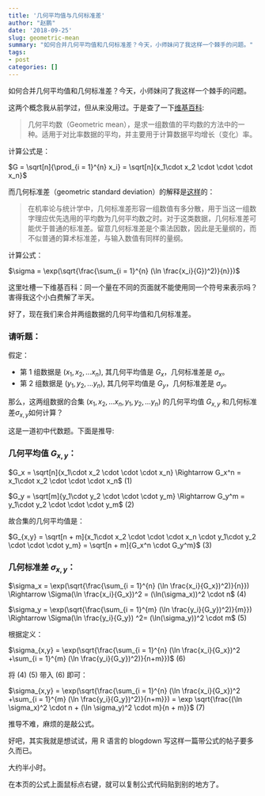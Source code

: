 ```yaml
---
title: '几何平均值与几何标准差'
author: "赵鹏"
date: '2018-09-25'
slug: geometric-mean
summary: "如何合并几何平均值和几何标准差？今天，小师妹问了我这样一个棘手的问题。"
tags:
- post
categories: []
---
```


如何合并几何平均值和几何标准差？今天，小师妹问了我这样一个棘手的问题。

这两个概念我从前学过，但从来没用过。于是查了一下[维基百科](https://zh.wikipedia.org/wiki/%E5%87%A0%E4%BD%95%E5%B9%B3%E5%9D%87%E6%95%B0):

> 几何平均数（Geometric mean），是求一组数值的平均数的方法中的一种。适用于对比率数据的平均，并主要用于计算数据平均增长（变化）率。

计算公式是：

$G = \sqrt[n]{\prod_{i = 1}^{n} x_i} = \sqrt[n]{x_1\cdot x_2 \cdot \cdot \cdot x_n}$

而几何标准差（geometric standard deviation）的解释是[这样](https://zh.wikipedia.org/wiki/%E5%B9%BE%E4%BD%95%E6%A8%99%E6%BA%96%E5%B7%AE)的：

>  在机率论与统计学中，几何标准差形容一组数值有多分散，用于当这一组数字理应优先选用的平均数为几何平均数之时。对于这类数据，几何标准差可能优于普通的标准差。留意几何标准差是个乘法因数，因此是无量纲的，而不似普通的算术标准差，与输入数值有同样的量纲。

计算公式：

$\sigma = \exp(\sqrt{\frac{\sum_{i = 1}^{n} (\ln \frac{x_i}{G})^2)}{n}})$

这里吐槽一下维基百科：同一个量在不同的页面就不能使用同一个符号来表示吗？害得我这个小白费解了半天。

好了，现在我们来合并两组数据的几何平均值和几何标准差。

### 请听题：

假定：

- 第 1 组数据是 $(x_1, x_2, ... x_n)$, 其几何平均值是 $G_x$，几何标准差是 $\sigma_x$。
- 第 2 组数据是 $(y_1, y_2, ... y_n)$, 其几何平均值是 $G_y$，几何标准差是 $\sigma_y$。

那么，这两组数据的合集 $(x_1, x_2, ... x_n, y_1, y_2, ... y_n)$ 的几何平均值 $G_{x,y}$ 和几何标准差$\sigma_{x,y}$如何计算？

这是一道初中代数题。下面是推导:

### 几何平均值 $G_{x,y}$：

$G_x = \sqrt[n]{x_1\cdot x_2 \cdot \cdot \cdot x_n} \Rightarrow G_x^n = x_1\cdot x_2 \cdot \cdot \cdot x_n$ (1)

 $G_y = \sqrt[m]{y_1\cdot y_2 \cdot \cdot \cdot y_m} \Rightarrow G_y^m = y_1\cdot y_2 \cdot \cdot \cdot y_m$ (2)

故合集的几何平均值是：

$G_{x,y} = \sqrt[n + m]{x_1\cdot x_2 \cdot \cdot \cdot x_n \cdot y_1\cdot y_2 \cdot \cdot \cdot y_m}  = \sqrt[n + m]{G_x^n \cdot G_y^m}$ (3)

### 几何标准差 $\sigma_{x,y}$：

$\sigma_x = \exp(\sqrt{\frac{\sum_{i = 1}^{n} (\ln \frac{x_i}{G_x})^2)}{n}}) \Rightarrow \Sigma(\ln \frac{x_i}{G_x})^2 = (\ln(\sigma_x))^2 \cdot n$ (4)

$\sigma_y = \exp(\sqrt{\frac{\sum_{i = 1}^{m} (\ln \frac{y_i}{G_y})^2)}{m}}) \Rightarrow \Sigma(\ln \frac{y_i}{G_y}) ^2= (\ln(\sigma_y))^2 \cdot m$ (5)

根据定义：

$\sigma_{x,y} = \exp(\sqrt{\frac{\sum_{i = 1}^{n} (\ln \frac{x_i}{G_x})^2  +\sum_{i = 1}^{m} (\ln \frac{y_i}{G_y})^2)}{n+m}})$ (6)

将 (4) (5) 带入 (6) 即可：

$\sigma_{x,y} = \exp(\sqrt{\frac{\sum_{i = 1}^{n} (\ln \frac{x_i}{G_x})^2  +\sum_{i = 1}^{m} (\ln \frac{y_i}{G_y})^2)}{n+m}}) = \exp \sqrt{\frac{(\ln \sigma_x)^2 \cdot n + (\ln \sigma_y)^2 \cdot m}{n + m}}$ (7)

推导不难，麻烦的是敲公式。

好吧，其实我就是想试试，用 R 语言的 blogdown 写这样一篇带公式的帖子要多久而已。

大约半小时。

在本页的公式上面鼠标点右键，就可以复制公式代码贴到别的地方了。